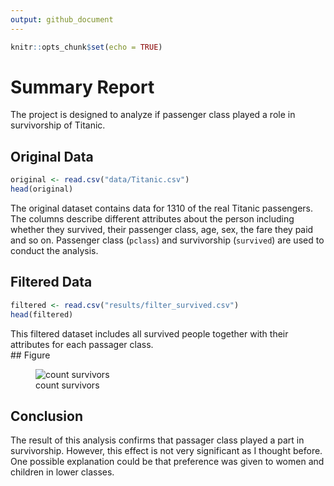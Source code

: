 ```yaml
---
output: github_document
---
```

      
```r
knitr::opts_chunk$set(echo = TRUE)
```
      
# Summary Report    
    
The project is designed to analyze if passenger class played a role in survivorship of Titanic.  
             
## Original Data

```r
original <- read.csv("data/Titanic.csv")
head(original)
```
     
The original dataset contains data for 1310 of the real Titanic passengers. The columns describe different attributes about the person including whether they survived, their passenger class, age, sex, the fare they paid and so on. Passenger class (`pclass`) and survivorship (`survived`) are used to conduct the analysis.
         
## Filtered Data

```r
filtered <- read.csv("results/filter_survived.csv")
head(filtered)
```
    
This filtered dataset includes all survived people together with their attributes for each passager class.       
## Figure   
    
![count survivors](../results/count_survived.png) 
     
## Conclusion        

The result of this analysis confirms that passager class played a part in survivorship. However, this effect is not very significant as I thought before. One possible explanation could be that preference was given to women and children in lower classes.
         